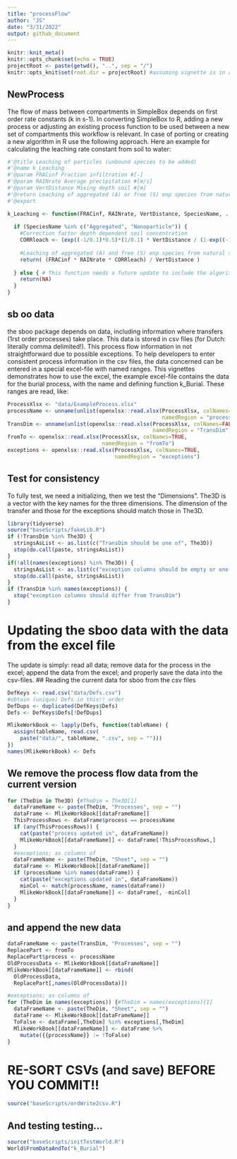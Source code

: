 ```yaml
---
title: "processFlow"
author: "JS"
date: "3/31/2022"
output: github_document
---
```


```r
knitr::knit_meta()
knitr::opts_chunk$set(echo = TRUE)
projectRoot <- paste(getwd(), "..", sep = "/")
knitr::opts_knit$set(root.dir = projectRoot) #assuming vignette is in a direct subfolder of the project
```

## NewProcess

The flow of mass between compartments in SimpleBox depends on first order rate constants (k in s-1). In converting SimpleBox to R, adding a new process or adjusting an existing process function to be used between a new set of compartments this workflow is relevant. In case of porting or creating a new algorithm in R use the following approach. Here an example for calculating the leaching rate constant from soil to water:

```r

#'@title Leaching of particles (unbound species to be added)
#'@name k_Leaching
#'@param FRACinf Fraction infiltration #[-]
#'@param RAINrate Average precipitation #[m/s]
#'@param VertDistance Mixing depth soil #[m]
#'@return Leaching of aggregated (A) or free (S) enp species from natural soil #[s-1]
#'@export

k_Leaching <- function(FRACinf, RAINrate, VertDistance, SpeciesName, ...){ #k_ Leaching
  
  if (SpeciesName %in% c("Aggregated", "Nanoparticle")) {
    #Correction factor depth dependent soil concentration
    CORRleach <- (exp((-1/0.1)*0.5)*(1/0.1) * VertDistance / (1-exp((-1/0.1) * VertDistance))) #[-]
    
    #Leaching of aggregated (A) and free (S) enp species from natural soil [s-1]
    return( (FRACinf * RAINrate * CORRleach) / VertDistance )
    
  } else { # This function needs a future update to include the algorithm for the unbound species!
    return(NA)
  }
}


```


## sb oo data
the sboo package depends on data, including information where transfers (1rst order processes) take place. This data is stored in csv files (for Dutch: literally comma delimited!).
This process flow information in not straightforward due to possible exceptions. To help developers to enter consistent process information in the csv files, the data concerned can be entered in a special excel-file with named ranges. This vignettes demonstrates how to use the excel, the example excel-file contains the data for the burial process, with the name and defining function k_Burial. 
These ranges are read, like:

```r
ProcessXlsx <- "data/ExampleProcess.xlsx" 
processName <- unname(unlist(openxlsx::read.xlsx(ProcessXlsx, colNames=FALSE,
                                                 namedRegion = "process")))
TransDim <- unname(unlist(openxlsx::read.xlsx(ProcessXlsx, colNames=FALSE,
                                              namedRegion = "TransDim")))
fromTo <- openxlsx::read.xlsx(ProcessXlsx, colNames=TRUE,
                              namedRegion = "fromTo")
exceptions <- openxlsx::read.xlsx(ProcessXlsx, colNames=TRUE,
                                  namedRegion = "exceptions")
```

## Test for consistency
To fully test, we need a initializing, then we test the "Dimensions". The3D is a vector with the key names for the three dimensions. The dimension of the transfer and those for the exceptions should match those in The3D.
```r
library(tidyverse)
source("baseScripts/fakeLib.R")
if (!TransDim %in% The3D) {
  stringsAsList <- as.list(c("TransDim should be one of", The3D))
  stop(do.call(paste, stringsAsList))
}
if(!all(names(exceptions) %in% The3D)) {
  stringsAsList <- as.list(c("exception columns should be empty or one of", The3D))
  stop(do.call(paste, stringsAsList))
}
if (TransDim %in% names(exceptions)) {
  stop("exception columns should differ from TransDim")
}
```
# Updating the sboo data with the data from the excel file
The update is simply: read all data; remove data for the process in the excel; append the data from the excel; and properly save the data into the csv-files.
## Reading the current data for sboo from the csv files
```r
DefKeys <- read.csv("data/Defs.csv")
#obtain (unique) Defs in this!! order
DefDups <- duplicated(DefKeys$Defs)
Defs <- DefKeys$Defs[!DefDups]

MlikeWorkBook <- lapply(Defs, function(tableName) {
  assign(tableName, read.csv(
    paste("data/", tableName, ".csv", sep = "")))
})
names(MlikeWorkBook) <- Defs

```

## We remove the process flow data from the current version
```r
for (TheDim in The3D) {#TheDim = The3D[1]
  dataFrameName <- paste(TheDim, "Processes", sep = "")
  dataFrame <- MlikeWorkBook[[dataFrameName]]
  ThisProcessRows <- dataFrame$process == processName
  if (any(ThisProcessRows)) {
    cat(paste("process updated in", dataFrameName))
    MlikeWorkBook[[dataFrameName]] <- dataFrame[!ThisProcessRows,]
  }
  #exceptions; as columns of
  dataFrameName <- paste(TheDim, "Sheet", sep = "")
  dataFrame <- MlikeWorkBook[[dataFrameName]]
  if (processName %in% names(dataFrame)) {
    cat(paste("exceptions updated in", dataFrameName))
    minCol <- match(processName, names(dataFrame))
    MlikeWorkBook[[dataFrameName]] <- dataFrame[, -minCol]
  }
}
```

## and append the new data
```r
dataFrameName <- paste(TransDim, "Processes", sep = "")
ReplacePart <- fromTo
ReplacePart$process <- processName
OldProcessData <- MlikeWorkBook[[dataFrameName]]
MlikeWorkBook[[dataFrameName]] <- rbind(
  OldProcessData,
  ReplacePart[,names(OldProcessData)])

#exceptions; as columns of
for (TheDim in names(exceptions)) {#TheDim = names(exceptions)[1]
  dataFrameName <- paste(TheDim, "Sheet", sep = "")
  dataFrame <- MlikeWorkBook[[dataFrameName]]
  ToFalse <- dataFrame[,TheDim] %in% exceptions[,TheDim]
  MlikeWorkBook[[dataFrameName]] <- dataFrame %>%
    mutate({{processName}} := !ToFalse)
}
```

# RE-SORT CSVs (and save) BEFORE YOU COMMIT!!
```r
source("baseScripts/ordWrite2csv.R")
```

## And testing testing...
```r
source("baseScripts/initTestWorld.R")
World$FromDataAndTo("k_Burial")
```